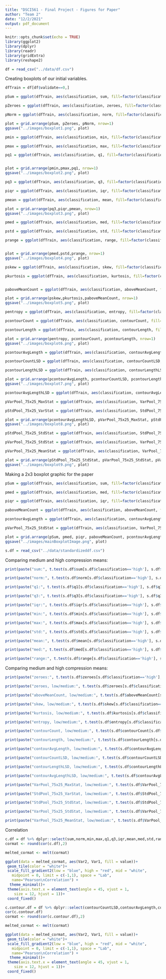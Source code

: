 ```yaml
---
title: "DSCI561 - Final Project - Figures for Paper"
author: "Team 2"
date: "12/2/2021"
output: pdf_document
---
```


```r
knitr::opts_chunk$set(echo = TRUE)
library(ggplot2)
library(dplyr)
library(readr)
library(gridExtra)
library(reshape2)
```

```r
df = read_csv("../data/df.csv")
```


Creating boxplots of our initial variables.

```r
dfTrain = df[df$validate==0,]
```

```r
pSum = ggplot(dfTrain, aes(classification, sum, fill=factor(classification))) +   geom_boxplot() + guides(fill=guide_legend(title="Compression Level")) + ggtitle("sum") + theme(legend.position = "none")  + theme(text = element_text(size = 20))

pZeroes = ggplot(dfTrain, aes(classification, zeroes, fill=factor(classification))) +  geom_boxplot()+ ggtitle("zeroes") + theme(legend.position = "none") + theme(text = element_text(size = 20))

pNorm = ggplot(dfTrain, aes(classification, norm, fill=factor(classification))) +  geom_boxplot() + ggtitle("norm")  + theme(legend.position = "none") + theme(text = element_text(size = 20))

plot = grid.arrange(pSum, pZeroes, pNorm, nrow=1)
ggsave("../images/boxplot1.png", plot)
```

```r
pmin = ggplot(dfTrain, aes(classification, min, fill=factor(classification))) +   geom_boxplot() + guides(fill=guide_legend(title="Compression Level")) + ggtitle("min") + theme(legend.position = "none") + theme(text = element_text(size = 20))

pmax = ggplot(dfTrain, aes(classification, max, fill=factor(classification))) +   geom_boxplot() + guides(fill=guide_legend(title="Compression Level")) + ggtitle("max") + theme(legend.position = "none") + theme(text = element_text(size = 20))

pq1 = ggplot(dfTrain, aes(classification, q1, fill=factor(classification))) +   geom_boxplot() + guides(fill=guide_legend(title="Compression Level")) + ggtitle("q1") + theme(legend.position = "none") + theme(text = element_text(size = 20))


plot = grid.arrange(pmin,pmax,pq1, nrow=1)
ggsave("../images/boxplot2.png", plot)
```

```r
pq3 = ggplot(dfTrain, aes(classification, q3, fill=factor(classification))) +  geom_boxplot()+ ggtitle("q3") + theme(legend.position = "none") + theme(text = element_text(size = 20))

piqr = ggplot(dfTrain, aes(classification, iqr, fill=factor(classification))) +  geom_boxplot() + ggtitle("iqr")  + theme(legend.position = "none") + theme(text = element_text(size = 20))

pmean = ggplot(dfTrain, aes(classification, mean, fill=factor(classification))) +   geom_boxplot() + guides(fill=guide_legend(title="Compression Level")) + ggtitle("mean") + theme(legend.position = "none") + theme(text = element_text(size = 20))

plot = grid.arrange(pq3,piqr,pmean, nrow=1)
ggsave("../images/boxplot3.png", plot)
```

```r
pmed = ggplot(dfTrain, aes(classification, med, fill=factor(classification))) +   geom_boxplot() + guides(fill=guide_legend(title="Compression Level")) + ggtitle("median") + theme(legend.position = "none") + theme(text = element_text(size = 20))

pstd = ggplot(dfTrain, aes(classification, std, fill=factor(classification))) +   geom_boxplot() + guides(fill=guide_legend(title="Compression Level")) + ggtitle("std") + theme(legend.position = "none") + theme(text = element_text(size = 20))

prange = ggplot(dfTrain, aes(classification, range, fill=factor(classification))) +   geom_boxplot() + guides(fill=guide_legend(title="Compression Level")) + ggtitle("range") + theme(legend.position = "none") + theme(text = element_text(size = 20))


plot = grid.arrange(pmed,pstd,prange, nrow=1)
ggsave("../images/boxplot4.png", plot)
```

```r
pskew = ggplot(dfTrain, aes(classification, skew, fill=factor(classification))) +   geom_boxplot() + guides(fill=guide_legend(title="Compression Level")) + ggtitle("skew") + theme(legend.position = "none") + theme(text = element_text(size = 20))

pkurtosis = ggplot(dfTrain, aes(classification, kurtosis, fill=factor(classification))) +   geom_boxplot() + guides(fill=guide_legend(title="Compression Level")) + ggtitle("kurtosis") + theme(legend.position = "none") + theme(text = element_text(size = 20))


paboveMeanCount = ggplot(dfTrain, aes(classification, aboveMeanCount, fill=factor(classification))) +   geom_boxplot() + guides(fill=guide_legend(title="Compression Level")) + ggtitle("aboveMeanCount") + theme(legend.position = "none") + theme(text = element_text(size = 20))

plot = grid.arrange(pskew,pkurtosis,paboveMeanCount, nrow=1)
ggsave("../images/boxplot5.png", plot)
```

```r
pentropy = ggplot(dfTrain, aes(classification, entropy, fill=factor(classification))) +   geom_boxplot() + guides(fill=guide_legend(title="Compression Level")) + ggtitle("entropy") + theme(legend.position = "none") + theme(text = element_text(size = 20))

pcontourCount = ggplot(dfTrain, aes(classification, contourCount, fill=factor(classification))) +   geom_boxplot() + guides(fill=guide_legend(title="Compression Level")) + ggtitle("contourCount") + theme(legend.position = "none") + theme(text = element_text(size = 20))

pcontourLength = ggplot(dfTrain, aes(classification, contourLength, fill=factor(classification))) +   geom_boxplot() + guides(fill=guide_legend(title="Compression Level")) + ggtitle("contourLength") + theme(legend.position = "none") + theme(text = element_text(size = 20))

plot = grid.arrange(pentropy, pcontourCount, pcontourLength, nrow=1)
ggsave("../images/boxplot6.png", plot)
```

```r

pcontourAvgLength = ggplot(dfTrain, aes(classification, contourAvgLength, fill=factor(classification))) +   geom_boxplot() + guides(fill=guide_legend(title="Compression Level")) + ggtitle("contourAvgLength") + theme(legend.position = "none") + theme(text = element_text(size = 20))

pcontourCountLSD = ggplot(dfTrain, aes(classification, contourCountLSD, fill=factor(classification))) +   geom_boxplot() + guides(fill=guide_legend(title="Compression Level")) + ggtitle("contourCountLSD") + theme(legend.position = "none") + theme(text = element_text(size = 20))

pcontourLengthLSD = ggplot(dfTrain, aes(classification, contourLengthLSD, fill=factor(classification))) +   geom_boxplot() + guides(fill=guide_legend(title="Compression Level")) + ggtitle("contourLengthLSD") + theme(legend.position = "none") + theme(text = element_text(size = 20))

plot = grid.arrange(pcontourAvgLength, pcontourCountLSD, pcontourLengthLSD, nrow=1)
ggsave("../images/boxplot7.png", plot)
```

```r
pcontourAvgLengthLSD = ggplot(dfTrain, aes(classification, contourAvgLengthLSD, fill=factor(classification))) +   geom_boxplot() + guides(fill=guide_legend(title="Compression Level")) + ggtitle("contourAvgLengthLSD") + theme(legend.position = "none") + theme(text = element_text(size = 20))

pVarPool_75x25_MaxStat = ggplot(dfTrain, aes(classification, VarPool_75x25_MaxStat, fill=factor(classification))) +   geom_boxplot() + guides(fill=guide_legend(title="Compression Level")) + ggtitle("VarPool_75x25_MaxStat") + theme(legend.position = "none") + theme(text = element_text(size = 20))

pStdPool_75x25_VarStat = ggplot(dfTrain, aes(classification, StdPool_75x25_VarStat, fill=factor(classification))) +   geom_boxplot() + guides(fill=guide_legend(title="Compression Level")) + ggtitle("StdPool_75x25_VarStat") + theme(legend.position = "none") + theme(text = element_text(size = 20))

plot = grid.arrange(pcontourAvgLengthLSD, pVarPool_75x25_MaxStat, pStdPool_75x25_VarStat, nrow=1)
ggsave("../images/boxplot8.png", plot)
```

```r
pStdPool_75x25_StdStat = ggplot(dfTrain, aes(classification, StdPool_75x25_StdStat, fill=factor(classification))) +   geom_boxplot() + guides(fill=guide_legend(title="Compression Level")) + ggtitle("StdPool_75x25_StdStat") + theme(legend.position = "none") + theme(text = element_text(size = 20))

pVarPool_75x25_StdStat = ggplot(dfTrain, aes(classification, VarPool_75x25_StdStat, fill=factor(classification))) +   geom_boxplot() + guides(fill=guide_legend(title="Compression Level")) + ggtitle("VarPool_75x25_StdStat") + theme(legend.position = "none") + theme(text = element_text(size = 20))

pVarPool_75x25_MeanStat = ggplot(dfTrain, aes(classification, VarPool_75x25_MeanStat, fill=factor(classification))) +   geom_boxplot() + guides(fill=guide_legend(title="Compression Level")) + ggtitle("VarPool_75x25_MeanStat") + theme(legend.position = "none") + theme(text = element_text(size = 20))

plot = grid.arrange(pStdPool_75x25_StdStat, pVarPool_75x25_StdStat, pVarPool_75x25_MeanStat, nrow=1)
ggsave("../images/boxplot9.png", plot)
```

Making a 2x3 boxplot graphic for the paper

```r
pSum = ggplot(dfTrain, aes(classification, sum, fill=factor(classification))) +   geom_boxplot() + guides(fill=guide_legend(title="Compression Level")) + ggtitle("sum") + theme(legend.position = "none")  + theme(text = element_text(size = 20))

pmed = ggplot(dfTrain, aes(classification, med, fill=factor(classification))) +   geom_boxplot() + guides(fill=guide_legend(title="Compression Level")) + ggtitle("median") + theme(legend.position = "none") + theme(text = element_text(size = 20))

piqr = ggplot(dfTrain, aes(classification, iqr, fill=factor(classification))) +  geom_boxplot() + ggtitle("iqr")  + theme(legend.position = "none") + theme(text = element_text(size = 20))

paboveMeanCount = ggplot(dfTrain, aes(classification, aboveMeanCount, fill=factor(classification))) +   geom_boxplot() + guides(fill=guide_legend(title="Compression Level")) + ggtitle("aboveMeanCount") + theme(legend.position = "none") + theme(text = element_text(size = 20))

pcontourAvgLength = ggplot(dfTrain, aes(classification, contourAvgLength, fill=factor(classification))) +   geom_boxplot() + guides(fill=guide_legend(title="Compression Level")) + ggtitle("contourAvgLength") + theme(legend.position = "none") + theme(text = element_text(size = 20))

pVarPool_75x25_StdStat = ggplot(dfTrain, aes(classification, VarPool_75x25_StdStat, fill=factor(classification))) +   geom_boxplot() + guides(fill=guide_legend(title="Compression Level")) + ggtitle("VarPool_75x25_StdStat") + theme(legend.position = "none") + theme(text = element_text(size = 20))

plot = grid.arrange(pSum, pmed, piqr, paboveMeanCount, pcontourAvgLength, pVarPool_75x25_StdStat, nrow=2)
ggsave("../images/mainBoxplotImage.png", plot)
```

```r
s.df = read_csv("../data/standardizeddf.csv")
```

Comparing medium and high compression means:

```r
print(paste("sum:", t.test(s.df$sum[s.df$classification=='high'], s.df$sum[s.df$classification=='med'])$p.value))

print(paste("norm:", t.test(s.df$norm[s.df$classification=='high'], s.df$norm[s.df$classification=='med'])$p.value))

print(paste("q1:", t.test(s.df$q1[s.df$classification=='high'], s.df$q1[s.df$classification=='med'])$p.value))

print(paste("q3:", t.test(s.df$q3[s.df$classification=='high'], s.df$q3[s.df$classification=='med'])$p.value))

print(paste("iqr:", t.test(s.df$iqr[s.df$classification=='high'], s.df$iqr[s.df$classification=='med'])$p.value))

print(paste("min:", t.test(s.df$min[s.df$classification=='high'], s.df$min[s.df$classification=='med'])$p.value))

print(paste("max:", t.test(s.df$max[s.df$classification=='high'], s.df$max[s.df$classification=='med'])$p.value))

print(paste("std:", t.test(s.df$std[s.df$classification=='high'], s.df$std[s.df$classification=='med'])$p.value))

print(paste("mean:", t.test(s.df$mean[s.df$classification=='high'], s.df$mean[s.df$classification=='med'])$p.value))

print(paste("med:", t.test(s.df$med[s.df$classification=='high'], s.df$med[s.df$classification=='med'])$p.value))

print(paste("range:", t.test(s.df$range[s.df$classification=='high'], s.df$range[s.df$classification=='med'])$p.value))
```

Comparing medium and high compression means:

```r
print(paste("zeroes:", t.test(s.df$zeroes[s.df$classification=='high'], s.df$zeroes[s.df$classification=='med'])$p.value))
```

```r
print(paste("zeroes, low/medium:", t.test(s.df$zeroes[s.df$classification=='low'], s.df$zeroes[s.df$classification=='med'])$p.value))

print(paste("aboveMeanCount, low/medium:", t.test(s.df$aboveMeanCount[s.df$classification=='low'], s.df$aboveMeanCount[s.df$classification=='med'])$p.value))

print(paste("skew, low/medium:", t.test(s.df$skew[s.df$classification=='low'], s.df$skew[s.df$classification=='med'])$p.value))

print(paste("kurtosis, low/medium:", t.test(s.df$kurtosis[s.df$classification=='low'], s.df$kurtosis[s.df$classification=='med'])$p.value))

print(paste("entropy, low/medium:", t.test(s.df$entropy[s.df$classification=='low'], s.df$entropy[s.df$classification=='med'])$p.value))

print(paste("contourCount, low/medium:", t.test(s.df$contourCount[s.df$classification=='low'], s.df$contourCount[s.df$classification=='med'])$p.value))

print(paste("contourLength, low/medium:", t.test(s.df$contourLength[s.df$classification=='low'], s.df$contourLength[s.df$classification=='med'])$p.value))

print(paste("contourAvgLength, low/medium:", t.test(s.df$contourAvgLength[s.df$classification=='low'], s.df$contourAvgLength[s.df$classification=='med'])$p.value))

print(paste("contourCountLSD, low/medium:", t.test(s.df$contourCountLSD[s.df$classification=='low'], s.df$contourCountLSD[s.df$classification=='med'])$p.value))

print(paste("contourLengthLSD, low/medium:", t.test(s.df$contourLengthLSD[s.df$classification=='low'], s.df$contourLengthLSD[s.df$classification=='med'])$p.value))

print(paste("contourAvgLengthLSD, low/medium:", t.test(s.df$contourAvgLengthLSD[s.df$classification=='low'], s.df$contourAvgLengthLSD[s.df$classification=='med'])$p.value))

print(paste("VarPool_75x25_MaxStat, low/medium:", t.test(s.df$VarPool_75x25_MaxStat[s.df$classification=='low'], s.df$VarPool_75x25_MaxStat[s.df$classification=='med'])$p.value))

print(paste("StdPool_75x25_VarStat, low/medium:", t.test(s.df$StdPool_75x25_VarStat[s.df$classification=='low'], s.df$StdPool_75x25_VarStat[s.df$classification=='med'])$p.value))

print(paste("StdPool_75x25_StdStat, low/medium:", t.test(s.df$StdPool_75x25_StdStat[s.df$classification=='low'], s.df$StdPool_75x25_StdStat[s.df$classification=='med'])$p.value))

print(paste("VarPool_75x25_StdStat, low/medium:", t.test(s.df$VarPool_75x25_StdStat[s.df$classification=='low'], s.df$VarPool_75x25_StdStat[s.df$classification=='med'])$p.value))

print(paste("VarPool_75x25_MeanStat, low/medium:", t.test(s.df$VarPool_75x25_MeanStat[s.df$classification=='low'], s.df$VarPool_75x25_MeanStat[s.df$classification=='med'])$p.value))
```

Correlation

```r
c.df = df %>% dplyr::select(sum,norm,min,max,q1,q3,iqr,mean,med,std,range,skew,kurtosis,zeroes,aboveMeanCount,entropy)
cormat <- round(cor(c.df),2)

melted_cormat <- melt(cormat)

ggplot(data = melted_cormat, aes(Var2, Var1, fill = value))+
 geom_tile(color = "white")+
 scale_fill_gradient2(low = "blue", high = "red", mid = "white", 
   midpoint = 0, limit = c(-1,1), space = "Lab", 
   name="Pearson\nCorrelation") +
  theme_minimal()+ 
 theme(axis.text.x = element_text(angle = 45, vjust = 1, 
    size = 12, hjust = 1))+
 coord_fixed()
```

```r
c.contour.df = df %>% dplyr::select(contourCountLSD,contourAvgLength,contourLengthLSD,contourAvgLengthLSD)
cor(c.contour.df)
cormat <- round(cor(c.contour.df),2)

melted_cormat <- melt(cormat)

ggplot(data = melted_cormat, aes(Var2, Var1, fill = value))+
 geom_tile(color = "white")+
 scale_fill_gradient2(low = "blue", high = "red", mid = "white", 
   midpoint = 0, limit = c(-1,1), space = "Lab", 
   name="Pearson\nCorrelation") +
  theme_minimal()+ 
 theme(axis.text.x = element_text(angle = 45, vjust = 1, 
    size = 12, hjust = 1))+
 coord_fixed()
```



